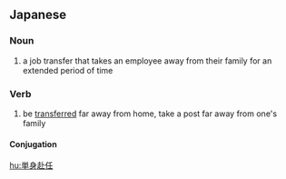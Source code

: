 ==Japanese==
{{ja-kanjitab|たん|しん|ふ|にん|yomi=o}}

===Noun===
{{ja-noun|たんしんふにん}}

# a job transfer that takes an employee away from their family for an extended period of time

===Verb===
{{ja-verb-suru|たんしんふにん}}
# be [[transfer]]red far away from home, take a post far away from one's family

====Conjugation====
{{ja-suru|たんしんふにん}}

[[hu:単身赴任]]